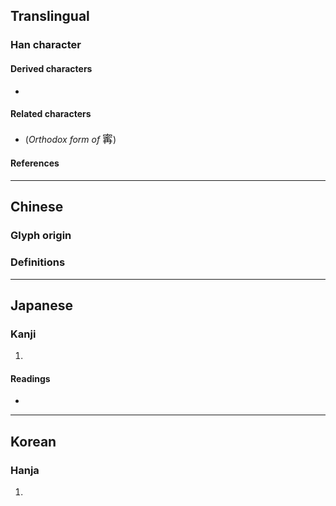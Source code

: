 {{also|𡩋|甯}}
{{character info}}
==Translingual==

===Han character===
{{Han char|rn=40|rad=宀|as=10|sn=13|four=30447|canj=JPHB|ids=⿱宓冉}}

====Derived characters====
* {{l|mul|[[𤀑]], [[𣜏]]}}

====Related characters====
* {{l|mul|[[甯]]}} (''Orthodox form of'' <big>寗</big>)

====References====
{{Han ref|kx=0289.250|dkj=07255|dj=0573.160|hdz=20946.100|uh=5BD7}}

----

==Chinese==

===Glyph origin===
{{Han etym}}

===Definitions===
{{zh-see|甯|v}}

----

==Japanese==

===Kanji===
{{ja-kanji|grade=|rs=宀10}}

# {{rfdef|ja|sort=宀10}}

====Readings====
* {{ja-readings|on=[[ねい]] (nei), [[にゅう]] (nyū)|kun=[[ねがい]] (negai), [[むしろ]] (mushiro)}}

----

==Korean==

===Hanja===
{{ko-hanja|hangeul=녕|rv=nyeong|mr=nyŏng}}

# {{rfdef|ko|sort=宀10}}